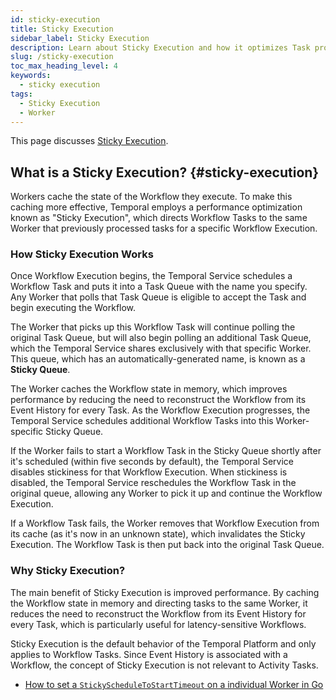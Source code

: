 ```yaml
---
id: sticky-execution
title: Sticky Execution
sidebar_label: Sticky Execution
description: Learn about Sticky Execution and how it optimizes Task processing in Temporal by caching Workflow state locally.
slug: /sticky-execution
toc_max_heading_level: 4
keywords:
  - sticky execution
tags:
  - Sticky Execution
  - Worker
---
```


This page discusses [Sticky Execution](#sticky-execution). 

## What is a Sticky Execution? {#sticky-execution}

Workers cache the state of the Workflow they execute. 
To make this caching more effective, Temporal employs a performance optimization known as "Sticky Execution", which directs Workflow Tasks to the same Worker that previously processed tasks for a specific Workflow Execution.

### How Sticky Execution Works
Once Workflow Execution begins, the Temporal Service schedules a Workflow Task and puts it into a Task Queue with the name you specify. 
Any Worker that polls that Task Queue is eligible to accept the Task and begin executing the Workflow.

The Worker that picks up this Workflow Task will continue polling the original Task Queue, but will also begin polling an additional Task Queue, which the Temporal Service shares exclusively with that specific Worker. 
This queue, which has an automatically-generated name, is known as a **Sticky Queue**.

The Worker caches the Workflow state in memory, which improves performance by reducing the need to reconstruct the Workflow from its Event History for every Task.
As the Workflow Execution progresses, the Temporal Service schedules additional Workflow Tasks into this Worker-specific Sticky Queue.

If the Worker fails to start a Workflow Task in the Sticky Queue shortly after it's scheduled (within five seconds by default), the Temporal Service disables stickiness for that Workflow Execution.
When stickiness is disabled, the Temporal Service reschedules the Workflow Task in the original queue, allowing any Worker to pick it up and continue the Workflow Execution.

If a Workflow Task fails, the Worker removes that Workflow Execution from its cache (as it's now in an unknown state), which invalidates the Sticky Execution. 
The Workflow Task is then put back into the original Task Queue.

### Why Sticky Execution?

The main benefit of Sticky Execution is improved performance. 
By caching the Workflow state in memory and directing tasks to the same Worker, it reduces the need to reconstruct the Workflow from its Event History for every Task, which is particularly useful for latency-sensitive Workflows.

Sticky Execution is the default behavior of the Temporal Platform and only applies to Workflow Tasks. 
Since Event History is associated with a Workflow, the concept of Sticky Execution is not relevant to Activity Tasks.

- [How to set a `StickyScheduleToStartTimeout` on a individual Worker in Go](/develop/go/core-application#stickyscheduletostarttimeout)

